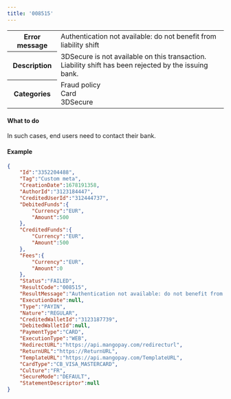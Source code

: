 ---
title: '008515'  
---
  
<table>
    <tbody>
        <tr>
            <th class="header"><strong>Error message</strong></th>
            <td class="table-content">Authentication not available: do not benefit from liability shift</td>
        </tr>
        <tr>
            <th class="header"><strong>Description</strong></th>
            <td class="table-content">3DSecure is not available on this transaction. Liability shift has been rejected by the issuing bank.</td>
        </tr>
        <tr>
            <th class="header"><strong>Categories</strong></th>
            <td class="table-content">  
<div class="label">Fraud policy</div>  
<div class="label">Card</div>  
<div class="label">3DSecure</div>
</td>
        </tr>
    </tbody>
</table>  

#### What to do  

In such cases, end users need to contact their bank.  

#### Example  
```json API Response
{
    "Id":"3352204488",
    "Tag":"Custom meta",
    "CreationDate":1678191358,
    "AuthorId":"3123184447",
    "CreditedUserId":"312444737",
    "DebitedFunds":{
        "Currency":"EUR",
        "Amount":500
    },
    "CreditedFunds":{
        "Currency":"EUR",
        "Amount":500
    },
    "Fees":{
        "Currency":"EUR",
        "Amount":0
    },
    "Status":"FAILED",
    "ResultCode":"008515",
    "ResultMessage":"Authentication not available: do not benefit from liability shift",
    "ExecutionDate":null,
    "Type":"PAYIN",
    "Nature":"REGULAR",
    "CreditedWalletId":"3123187739",
    "DebitedWalletId":null,
    "PaymentType":"CARD",
    "ExecutionType":"WEB",
    "RedirectURL":"https://api.mangopay.com/redirecturl",
    "ReturnURL":"https://ReturnURL",
    "TemplateURL":"https://api.mangopay.com/TemplateURL",
    "CardType":"CB_VISA_MASTERCARD",
    "Culture":"FR",
    "SecureMode":"DEFAULT",
    "StatementDescriptor":null
}
```